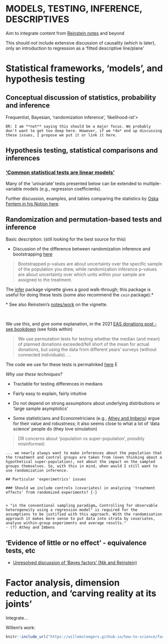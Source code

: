 #  **MODELS, TESTING, INFERENCE, DESCRIPTIVES** {-#basicstat}

Aim to integrate content from [Reinstein notes](https://daaronr.github.io/metrics_discussion/introduction.html) and beyond

This should *not* include extensive discussion of causality (which is later), only an introduction to regression as a 'fitted descriptive line/plane'


# Statistical frameworks, 'models', and hypothesis testing {#stat_frame}


## Conceptual discussion of statistics, probability and inference {#conceptual}

Frequentist, Bayesian, 'randomization inference', 'likelihood-ist'>

```block2

DR: I am **not** saying this should be a major focus. We probably don't want to get too deep here. However, if we *do* end up discussing these issues, I propose we put it or link it here.
```


## Hypothesis testing, statistical comparisons and inferences


### ['Common statistical tests are linear models'](https://lindeloev.github.io/tests-as-linear/)

Many of the 'univariate' tests presented below can be extended to multiple-variable models (e.g., regression coefficients).

Further discussion, examples, and tables comparing the statistics by [Oska Fentem in his Notion here](https://www.notion.so/Hypothesis-testing-049768b23f3e44de96950121effbfcbe).

## Randomization and permutation-based tests and inference

Basic description: (still looking for the best source for this)


- Discussion of the difference between randomization inference and bootstrapping [here](https://jasonkerwin.com/nonparibus/2017/09/25/randomization-inference-vs-bootstrapping-p-values/)

<!-- ![](picsfigs/clip_permutation_process.png) -->

> Bootstrapped p-values are about uncertainty over the specific sample of the population you drew, while randomization inference p-values are about uncertainty over which units within your sample are assigned to the treatment.
\

The [infer](https://infer.tidymodels.org/articles/infer.html) package vignette gives a good walk-through; this package is useful for doing these tests (some also recommend the `coin` package).\*

<div class="marginnote">
\* See also Reinstein's [notes/work](https://daaronr.github.io/metrics_discussion/hypothesis-testing-statistical-comparisons-and-inferences.html#packages-the-infer-package-in-r) on the vignette.
</div>


\

We use this, and give some explanation, in the 2021 [EAS donations post - see bookdown](https://rethinkpriorities.github.io/ea_data_public/eas_donations.html#plan-actual-all) (see folds within)

> We use permutation tests for testing whether the median (and mean) of planned donations exceeded/fell short of the mean for actual donations, but using the data from different years’ surveys (without connected individuals). ...

The code we use for these tests is permalinked [here](https://github.com/rethinkpriorities/ea-data/blob/c5da32aca0c37554353056874bbd57f9c1ebbf86/analysis/donations_20.Rmd#L2128)
E
\

*Why use these techniques?*

- Tractable for testing differences in medians

- Fairly easy to explain, fairly intuitive

- Do not depend on strong assumptions about underlying distributions or 'large sample asymptotics'

- Some statisticians and Econometricians (e.g., [Athey and Imbens](https://arxiv.org/abs/1607.00698)) argue for their value and robustness; it also seems close to what a lot of 'data science' people do (they love simulation)



> DR concerns about 'population vs super-population', possibly misinformed:

```block2

... we nearly always want to make inferences about the population that the treatment and control groups are taken from (even thinking about a hypothetical super-population), not about the impact on the sampled groups themselves. So, with this in mind, when would I still want to use randomization inference.

## Particular 'experimetrics' issues

### Should we include controls (covariates) in analyzing 'treatment effects' from randomized experiments? {-}


> "in the conventional sampling paradigm… Controlling for observable heterogeneity using a regression model" is required for the assumptions to be justified with this approach. With the randomisation approach it makes more sense to put data into strata by covariates, analyse within-group experiments and average results."
- (?) Athey and Imbens

```


## 'Evidence of little or no effect' - equivalence tests, etc

- [Unresolved discussion of 'Bayes factors' (Nik and Reinstein)](https://daaronr.github.io/metrics_discussion/hypothesis-testing-statistical-comparisons-and-inferences.html#b-factor)


# Factor analysis, dimension reduction, and 'carving reality at its joints' {#factor-descriptive}

Integrate...

Willem's work:


```r

knitr::include_url("https://willemsleegers.github.io/how-to-science/factor-analysis.html")

```

<!-- Possibly Reinstein's notes (but these are a but unformed and cluttered) -->



